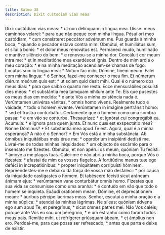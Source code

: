 ```yaml
---
title: Salmo 38
description: Dixit custodiam vias meas
---
```


<div class="grid grid-cols-2 gap-5">
  <span class="text-justify">
    Dixi: custódiam vias meas: * ut non delínquam in lingua mea.
  </span>
  <span class="text-justify">
    Disse: meus caminhos velarei: * para que não peque com minha língua.
  </span>
  <span class="text-justify">
    Pósui ori meo custódiam, * cum consísteret peccátor advérsum me.
  </span>
  <span class="text-justify">
    Pus guarda à minha boca, * quando o pecador estava contra mim.
  </span>
  <span class="text-justify">
    Obmútui, et humiliátus sum, et sílui a bonis: * et dolor meus renovátus est.
  </span>
  <span class="text-justify">
    Permaneci mudo, humilhado e mantive silêncio do bem: * e renovou-se a minha
    dor.
  </span>
  <span class="text-justify">
    Concáluit cor meum intra me: * et in meditatióne mea exardéscet ignis.
  </span>
  <span class="text-justify">
    Dentro de mim ardia o meu coração: * e na minha meditação acendiam-se chamas
    de fogo.
  </span>
  <span class="text-justify">
    Locútus sum in lingua mea: * Notum fac mihi, Dómine, finem meum.
  </span>
  <span class="text-justify">
    Falei com minha língua: * ó Senhor, fazei-me conhecer o meu fim.
  </span>
  <span class="text-justify">
    Et númerum diérum meórum quis est: * ut sciam quid desit mihi.
  </span>
  <span class="text-justify">
    Qual é o número dos meus dias: * para que saiba o quanto me resta.
  </span>
  <span class="text-justify">
    Ecce mensurábiles posuísti dies meos: * et substántia mea tamquam níhilum
    ante Te.
  </span>
  <span class="text-justify">
    Eis que pusestes os meus dias em medida: * e ante Vós a minha existência
    nada é.
  </span>
  <span class="text-justify">
    Verúmtamen univérsa vánitas, * omnis homo vivens.
  </span>
  <span class="text-justify">
    Realmente tudo é vaidade, * todo o homem vivente.
  </span>
  <span class="text-justify">
    Verúmtamen in imágine pertránsit homo: * sed et frustra conturbátur.
  </span>
  <span class="text-justify">
    Certamente que o homem como uma sombra passa: * e em vão se conturba.
  </span>
  <span class="text-justify">
    Thesaurízat: * et ignórat cui congregábit ea.
  </span>
  <span class="text-justify">Acumula: * e ignora para quem junta.</span>
  <span class="text-justify">
    Et nunc quæ est exspectátio mea? Nonne Dóminus? * Et substántia mea apud Te
    est.
  </span>
  <span class="text-justify">
    Agora, qual é a minha esperança? A não é o Senhor? * Em Vós está a minha
    substância.
  </span>
  <span class="text-justify">
    Ab ómnibus iniquitátibus meis érue me: * oppróbrium insipiénti dedísti me.
  </span>
  <span class="text-justify">
    Livrai-me de todas minhas iniquidades: * um objecto de escárnio para o
    insensato me fizestes.
  </span>
  <span class="text-justify">
    Obmútui, et non apérui os meum, quóniam Tu fecísti: * ámove a me plagas
    tuas.
  </span>
  <span class="text-justify">
    Calei-me e não abri a minha boca, porque Vós o fizestes: * afastai de mim os
    vossos flagelos.
  </span>
  <span class="text-justify">
    A fortitúdine manus tuæ ego deféci in increpatiónibus: * propter iniquitátem
    corripuísti hóminem.
  </span>
  <span class="text-justify">
    Repreendestes-me e debaixo da força de vossa mão desfaleci: * por causa da
    iniquidade castigastes o homem.
  </span>
  <span class="text-justify">
    Et tabéscere fecísti sicut aráneam ánimam ejus: * verúmtamen vane
    conturbátur omnis homo.
  </span>
  <span class="text-justify">
    Fizestes que sua vida se consumisse como uma aranha: * é contudo em vão que
    todo o homem se inquieta.
  </span>
  <span class="text-justify">
    Exáudi oratiónem meam, Dómine, et deprecatiónem meam: * áuribus pércipe
    lácrimas meas.
  </span>
  <span class="text-justify">
    Senhor, escutai a minha oração e a minha súplica: * atendei às minhas
    lágrimas.
  </span>
  <span class="text-justify">
    Ne síleas: quóniam ádvena ego sum apud Te, et peregrínus, * sicut omnes
    patres mei.
  </span>
  <span class="text-justify">
    Não Vos caleis, porque ante Vós eu sou um peregrino, * e um estranho como
    foram todos meus pais.
  </span>
  <span class="text-justify">
    Remítte mihi, ut refrígerer priúsquam ábeam, * et ámplius non ero.
  </span>
  <span class="text-justify">
    Perdoai-me, para que possa ser refrescado, * antes que parta e deixe de
    existir.
  </span>
</div>
